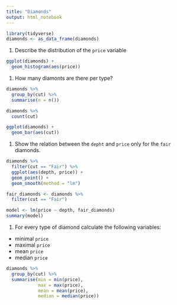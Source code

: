 ```yaml
---
title: "Diamonds"
output: html_notebook
---
```


```r
library(tidyverse)
diamonds <- as_data_frame(diamonds)
```

1. Describe the distribution of the `price` variable

```r
ggplot(diamonds) +
  geom_histogram(aes(price))
```

1. How many diamonts are there per type?

```r
diamonds %>%
  group_by(cut) %>%
  summarise(n = n())

diamonds %>%
  count(cut)

ggplot(diamonds) +
  geom_bar(aes(cut))
```

1. Show the relation between the `depht` and `price` only for the `fair` diamonds.

```r
diamonds %>%
  filter(cut == "Fair") %>%
  ggplot(aes(depth, price)) +
  geom_point() +
  geom_smooth(method = "lm")

fair_diamonds <- diamonds %>%
  filter(cut == "Fair") 

model <- lm(price ~ depth, fair_diamonds)
summary(model)
```

1. For every type of diamond calculate the following variables:
  * minimal `price`
  * maximal `price`
  * mean `price`
  * median `price`

```r
diamonds %>%
  group_by(cut) %>%
  summarise(min = min(price),
            max = max(price),
            mean = mean(price),
            median = median(price))
```
